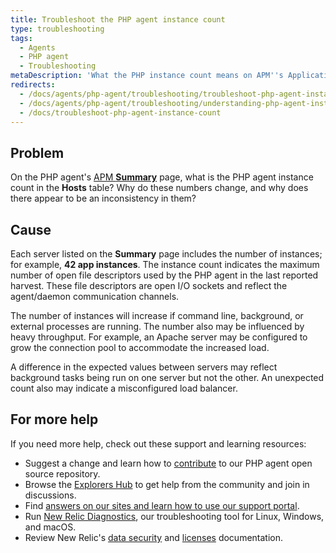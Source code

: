 ```yaml
---
title: Troubleshoot the PHP agent instance count
type: troubleshooting
tags:
  - Agents
  - PHP agent
  - Troubleshooting
metaDescription: 'What the PHP instance count means on APM''s Applications Summary page, and why it may seem different than expected.'
redirects:
  - /docs/agents/php-agent/troubleshooting/troubleshoot-php-agent-instance-count
  - /docs/agents/php-agent/troubleshooting/understanding-php-agent-instance-count
  - /docs/troubleshoot-php-agent-instance-count
---
```


## Problem

On the PHP agent's [APM **Summary**](/docs/apm/applications-menu/monitoring/apm-overview-dashboard) page, what is the PHP agent instance count in the **Hosts** table? Why do these numbers change, and why does there appear to be an inconsistency in them?

## Cause

Each server listed on the **Summary** page includes the number of instances; for example, **42 app instances**. The instance count indicates the maximum number of open file descriptors used by the PHP agent in the last reported harvest. These file descriptors are open I/O sockets and reflect the agent/daemon communication channels.

The number of instances will increase if command line, background, or external processes are running. The number also may be influenced by heavy throughput. For example, an Apache server may be configured to grow the connection pool to accommodate the increased load.

A difference in the expected values between servers may reflect background tasks being run on one server but not the other. An unexpected count also may indicate a misconfigured load balancer.

## For more help

If you need more help, check out these support and learning resources:

* Suggest a change and learn how to [contribute](https://github.com/newrelic/newrelic-php-agent/issues) to our PHP agent open source repository.
* Browse the [Explorers Hub](https://discuss.newrelic.com/) to get help from the community and join in discussions.
* Find [answers on our sites and learn how to use our support portal](/docs/using-new-relic/welcome-new-relic/get-started/find-help-use-support-portal/).
* Run [New Relic Diagnostics](/docs/using-new-relic/cross-product-functions/troubleshooting/new-relic-diagnostics/), our troubleshooting tool for Linux, Windows, and macOS.
* Review New Relic's [data security](/docs/security/) and [licenses](/docs/licenses/) documentation.
